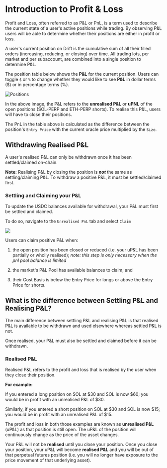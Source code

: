 # Introduction to Profit & Loss


Profit and Loss, often referred to as P&L or PnL, is a term used to describe the current state of a user's active positions while trading. By observing P&L users will be able to determine whether their positions are either in profit or loss.

A user's current position on Drift is the cumulative sum of all their filled orders (increasing, reducing, or closing) over time. All trading lots, per market and per subaccount, are combined into a single position to determine P&L.  

The position table below shows the **P&L** for the current position. Users can toggle `$` or `%` to change whether they would like to see **P&L** in dollar terms ($) or in percentage terms (%).

![Positions ](public/assets/91KHvPhXhT6hSgWrqKuJP_image.png)

In the above image, the P&L refers to the **unrealised P&L** or **uPNL** of the open positions (SOL-PERP and ETH-PERP shorts). To realise this P&L, users will have to close their positions.  

The PnL in the table above is calculated as the difference between the position's `Entry Price` with the current oracle price multiplied by the `Size`.

## Withdrawing Realised P&L

A user's realised P&L can only be withdrawn once it has been settled/claimed on-chain.  

**Note:** Realising P&L by closing the position is **_not_** the same as settling/claiming P&L. To withdraw a positive P&L, it must be settled/claimed first. 

### Settling and Claiming your P&L

To update the USDC balances available for withdrawal, your P&L must first be settled and claimed.

To do so, navigate to the `Unrealised PnL` tab and select `Claim`

![](public/assets/exUlUfTpdHsDCKImH_l4z_image.png)

Users can claim positive P&L when:

1.  the open position has been closed or reduced (i.e. your uP&L has been partially or wholly realised); _note: this step is only necessary when the pnl pool balance is limited_

2.  the market's P&L Pool has available balances to claim; and  

3.  their Cost Basis is below the Entry Price for longs or above the Entry Price for shorts.

## What is the difference between Settling P&L and Realising P&L?

The main difference between settling P&L and realising P&L is that realised P&L is available to be withdrawn and used elsewhere whereas settled P&L is not.  

Once realised, your P&L must also be settled and claimed before it can be withdrawn.

### Realised P&L

Realised P&L refers to the profit and loss that is realised by the user when they close their position.  

**For example:**

If you entered a long position on SOL at \$30 and SOL is now \$60; you would be in profit with an unrealised P&L of \$30.  

Similarly, if you entered a short position on SOL at \$30 and SOL is now \$15; you would be in profit with an unrealised P&L of \$15.  

The profit and loss in both those examples are known as **unrealised P&L** (uP&L) as that position is still open. The uP&L of the position will continuously change as the price of the asset changes.  

Your P&L will not be **realised** until you close your position. Once you close your position, your uP&L will become **realised P&L** and you will be out of that perpetual futures position (i.e. you will no longer have exposure to the price movement of that underlying asset).  
